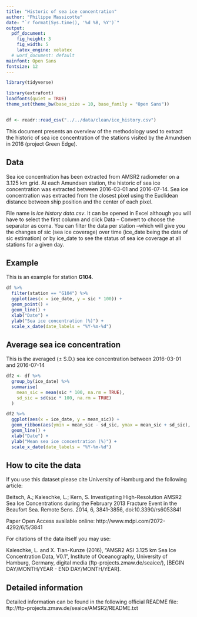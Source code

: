 ```yaml
---
title: "Historic of sea ice concentration"
author: "Philippe Massicotte"
date: "`r format(Sys.time(), '%d %B, %Y')`"
output:
  pdf_document:
    fig_height: 3
    fig_width: 5
    latex_engine: xelatex
  # word_document: default
mainfont: Open Sans
fontsize: 12
---
```


```r
library(tidyverse)

library(extrafont)
loadfonts(quiet = TRUE)
theme_set(theme_bw(base_size = 10, base_family = "Open Sans"))


df <- readr::read_csv("../../data/clean/ice_history.csv")

```

This document presents an overview of the methodology used to extract the historic of sea ice concentration of the stations visited by the Amundsen in 2016 (project Green Edge).

## Data

Sea ice concentration has been extracted from AMSR2 radiometer on a 3.125 km grid. At each Amundsen station, the historic of sea ice concentration was extracted between 2016-03-01 and 2016-07-14. Sea ice concentration was extracted from the closest pixel using the Euclidean distance between ship position and the center of each pixel. 

File name is *ice history data.csv*. It can be opened in Excel although you will have to select the first column and click Data – Convert to choose the separator as coma. You can filter the data per station –which will give you the changes of sic (sea ice coverage) over time (ice_date being the date of sic estimation) or by ice_date to see the status of sea ice coverage at all stations for a given day.

## Example

This is an example for station **G104**.

```r
df %>% 
  filter(station == "G104") %>% 
  ggplot(aes(x = ice_date, y = sic * 100)) +
  geom_point() +
  geom_line() +
  xlab("Date") +
  ylab("Sea ice concentration (%)") +
  scale_x_date(date_labels = "%Y-%m-%d")
```

## Average sea ice concentration

This is the averaged ($\pm$ S.D.) sea ice concentration between 2016-03-01 and 2016-07-14

```r
df2 <- df %>% 
  group_by(ice_date) %>% 
  summarise(
    mean_sic = mean(sic * 100, na.rm = TRUE),
    sd_sic = sd(sic * 100, na.rm = TRUE)
  )

df2 %>% 
  ggplot(aes(x = ice_date, y = mean_sic)) +
  geom_ribbon(aes(ymin = mean_sic - sd_sic, ymax = mean_sic + sd_sic), fill = "gray75", alpha = 0.5) +
  geom_line() +
  xlab("Date") +
  ylab("Mean sea ice concentration (%)") +
  scale_x_date(date_labels = "%Y-%m-%d")

```


## How to cite the data

If you use this dataset please cite University of Hamburg and the following article:

Beitsch, A.; Kaleschke, L.; Kern, S. Investigating High-Resolution AMSR2 Sea Ice Concentrations during the February 2013 Fracture Event in the Beaufort Sea. Remote Sens. 2014, 6, 3841-3856, doi:10.3390/rs6053841

Paper Open Access available online: http://www.mdpi.com/2072-4292/6/5/3841

For citations of the data itself you may use:

Kaleschke, L. and X. Tian-Kunze (2016), "AMSR2 ASI 3.125 km Sea Ice Concentration Data, V0.1", Institute of Oceanography, University of Hamburg, Germany, digital media (ftp-projects.zmaw.de/seaice/), [BEGIN DAY/MONTH/YEAR - END DAY/MONTH/YEAR].

## Detailed information

Detailed information can be found in the following official README file: ftp://ftp-projects.zmaw.de/seaice/AMSR2/README.txt
